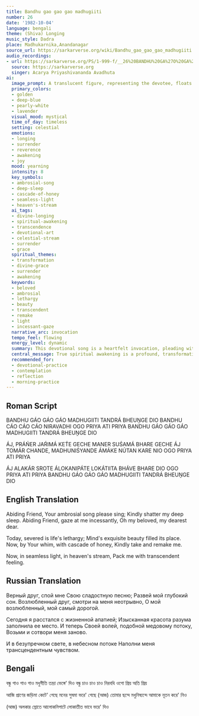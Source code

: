 ```yaml
---
title: Bandhu gao gao gao madhugiiti
number: 26
date: '1982-10-04'
language: bengali
theme: (Shiva) Longing
music_style: Dadra
place: Madhukarnika,Anandanagar
source_url: https://sarkarverse.org/wiki/Bandhu_gao_gao_gao_madhugiiti
audio_recordings:
- url: https://sarkarverse.org/PS/1-999-f/__26%20BANDHU%20GA%27O%20GA%27O%20GA%27O%20MADHU%20GIITI.mp3
  source: https://sarkarverse.org
  singer: Acarya Priyashivananda Avadhuta
ai:
  image_prompt: A translucent figure, representing the devotee, floats in an abstract celestial abyss, reaching towards an unseen, intensely luminous source of golden-white light. Deep blue and pearly-white energy flows around the figure like a 'heaven's stream' and a 'cascade of honey', symbolizing divine grace and the sweet song. The mood is one of profound surrender and instantaneous awakening, where dark shards of 'deep sleep' shatter and dissolve into the pervasive, seamless light.
  primary_colors:
  - golden
  - deep-blue
  - pearly-white
  - lavender
  visual_mood: mystical
  time_of_day: timeless
  setting: celestial
  emotions:
  - longing
  - surrender
  - reverence
  - awakening
  - joy
  mood: yearning
  intensity: 8
  key_symbols:
  - ambrosial-song
  - deep-sleep
  - cascade-of-honey
  - seamless-light
  - heaven's-stream
  ai_tags:
  - divine-longing
  - spiritual-awakening
  - transcendence
  - devotional-art
  - celestial-stream
  - surrender
  - grace
  spiritual_themes:
  - transformation
  - divine-grace
  - surrender
  - awakening
  keywords:
  - beloved
  - ambrosial
  - lethargy
  - beauty
  - transcendent
  - remake
  - light
  - incessant-gaze
  narrative_arc: invocation
  tempo_feel: flowing
  energy_level: dynamic
  summary: This devotional song is a heartfelt invocation, pleading with the Divine Beloved to shatter the devotee's remaining spiritual inertia through the power of an 'ambrosial song' and continuous presence. Having overcome initial lethargy and achieved mental clarity, the devotee now seeks a complete spiritual rebirth—to be entirely remade and filled with transcendent feeling by the seamless light of heaven's stream.
  central_message: True spiritual awakening is a profound, transformative process requiring the devotee’s surrender to the continuous, sweet grace of the Divine Beloved.
  recommended_for:
  - devotional-practice
  - contemplation
  - reflection
  - morning-practice
---
```


## Roman Script

BANDHU GÁO GÁO GÁO MADHUGIITI
TANDRÁ BHEUṊGE DIO
BANDHU CÁO CÁO CÁO NIRAVADHI
OGO PRIYA ATI PRIYA
BANDHU GÁO GÁO GÁO MADHUGIITI
TANDRÁ BHEUṊGE DIO

ÁJ, PRÁŃER JAŔIMÁ KET́E GECHE
MANER SUŚAMÁ BHARE GECHE
ÁJ TOMÁR CHANDE, MADHUNIŚYANDE
ÁMÁKE NÚTAN KARE NIO
OGO PRIYA ATI PRIYA

ÁJ ALAKÁR SROTE ÁLOKANIPÁTE
LOKÁTIITA BHÁVE BHARE DIO
OGO PRIYA ATI PRIYA
BANDHU GÁO GÁO GÁO MADHUGIITI
TANDRÁ BHEUṊGE DIO

## English Translation

Abiding Friend, Your ambrosial song please sing;
Kindly shatter my deep sleep.
Abiding Friend, gaze at me incessantly,
Oh my beloved, my dearest dear.

Today, severed is life's lethargy;
Mind's exquisite beauty filled its place.
Now, by Your whim, with cascade of honey,
Kindly take and remake me.

Now, in seamless light, in heaven's stream,
Pack me with transcendent feeling.

## Russian Translation

Верный друг, спой мне Свою сладостную песню;
Развей мой глубокий сон.
Возлюбленный друг, смотри на меня неотрывно,
О мой возлюбленный, мой самый дорогой.

Сегодня я расстался с жизненной апатией;
Изысканная красота разума заполнила ее место.
И теперь Своей волей, подобной медовому потоку,
Возьми и сотвори меня заново.

И в безупречном свете, в небесном потоке
Наполни меня трансцендентным чувством.

## Bengali

বন্ধু গাও গাও গাও মধুগীতি
তন্দ্রা ভেঙ্গে' দিও
বন্ধু চাও চাও চাও নিরবধি
ওগো প্রিয় অতি প্রিয়

আজি প্রাণের জড়িমা কেটে' গেছে
মনের সুষমা ভরে' গেছে
(আজ) তোমার ছন্দে মধুনিষ্যন্দে
আমাকে নূতন করে' নিও

(আজ) অলকার স্রোতে আলোকনিপাটে
লোকাতীত ভাবে ভরে' দিও

